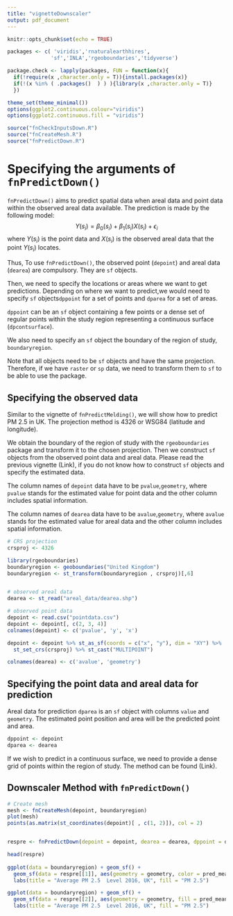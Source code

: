```yaml
---
title: "vignetteDownscaler"
output: pdf_document
---
```


```r
knitr::opts_chunk$set(echo = TRUE)
```

```r
packages <- c( 'viridis','rnaturalearthhires',
              'sf','INLA','rgeoboundaries','tidyverse')

package.check <- lapply(packages, FUN = function(x){
  if(!require(x ,character.only = T)){install.packages(x)}
  if(!(x %in% ( .packages()  ) ) ){library(x ,character.only = T)}
  })

theme_set(theme_minimal())
options(ggplot2.continuous.colour="viridis")
options(ggplot2.continuous.fill = "viridis")

```

```r
source("fnCheckInputsDown.R")
source("fnCreateMesh.R")
source("fnPredictDown.R")
```

# Specifying the arguments of `fnPredictDown()`

`fnPredictDown()` aims to predict spatial data when areal data and point data within the observed areal data available. The prediction is made by the following model:
$$
Y(s_i) = \beta_0(s_i) + \beta_1(s_i)X(s_i) + \epsilon_i
$$
where $Y(s_i)$ is the point data and $X(s_i)$ is the observed areal data that the point $Y(s_i)$ locates. 

Thus, To use `fnPredictDown()`, the observed point (`depoint`) and areal data (`dearea`) are compulsory. They are `sf` objects. 

Then, we need to specify the locations or areas where we want to get predictions. 
Depending on where we want to predict,we would need to specify `sf` objects`dppoint` for a set of points and `dparea` for a set of areas.

`dppoint` can be an `sf` object containing a few points or a dense set of regular points within the study region representing a continuous surface
(`dpcontsurface`).

We also need to specify an `sf` object the boundary of the region of study, `boundaryregion`.

Note that all objects need to be `sf` objects and have the same projection.
Therefore, if we have `raster` or `sp` data, we need to transform them to `sf` to be able to use the package.

## Specifying the observed data


Similar to the vignette of `fnPredictMelding()`, we will show how to predict PM 2.5 in UK. The projection method is 4326 or WSG84 (latitude and longitude).
 
We obtain the boundary of the region of study with the `rgeoboundaries` package and transform it to the chosen projection. Then we construct `sf` objects from the observed point data and areal data. 
Please read the previous vignette (Link), if you do not know how to construct `sf` objects and specify the estimated data.  

The column names of `depoint` data have to be `pvalue`,`geometry`, where `pvalue` stands for the estimated value for point data and the other column includes spatial information.

The column names of `dearea` data have to be `avalue`,`geometry`, where `avalue` stands for the estimated value for areal data and the other column includes spatial information.
```r
# CRS projection
crsproj <- 4326

library(rgeoboundaries)
boundaryregion <- geoboundaries("United Kingdom")
boundaryregion <- st_transform(boundaryregion , crsproj)[,6]


# observed areal data
dearea <- st_read("areal_data/dearea.shp")

# observed point data
depoint <- read.csv("pointdata.csv")
depoint <- depoint[, c(2, 3, 4)]
colnames(depoint) <- c('pvalue', 'y', 'x')

depoint <- depoint %>% st_as_sf(coords = c("x", "y"), dim = "XY") %>%
  st_set_crs(crsproj) %>% st_cast("MULTIPOINT")

colnames(dearea) <- c('avalue', 'geometry')
```

## Specifying the point data and areal data for prediction

Areal data for prediction `dparea` is an `sf` object with columns `value` and `geometry`.
The estimated point position and area will be the predicted point and area. 

```r
dppoint <- depoint
dparea <- dearea
```

If we wish to predict in a continuous surface, we need to provide a dense grid of points within the region of study. The method can be found (Link). 

## Downscaler Method with `fnPredictDown()`

```r
# Create mesh
mesh <- fnCreateMesh(depoint, boundaryregion)
plot(mesh)
points(as.matrix(st_coordinates(depoint)[ , c(1, 2)]), col = 2)


respre <- fnPredictDown(depoint = depoint, dearea = dearea, dppoint = dppoint, dparea = dparea, boundaryregion = boundaryregion, mesh = mesh)

head(respre)
  
ggplot(data = boundaryregion) + geom_sf() +
  geom_sf(data = respre[[1]], aes(geometry = geometry, color = pred_mean))+
  labs(title = "Average PM 2.5  Level 2016, UK", fill = "PM 2.5")

ggplot(data = boundaryregion) + geom_sf() +
  geom_sf(data = respre[[2]], aes(geometry = geometry, fill = pred_mean))+
  labs(title = "Average PM 2.5  Level 2016, UK", fill = "PM 2.5")
```